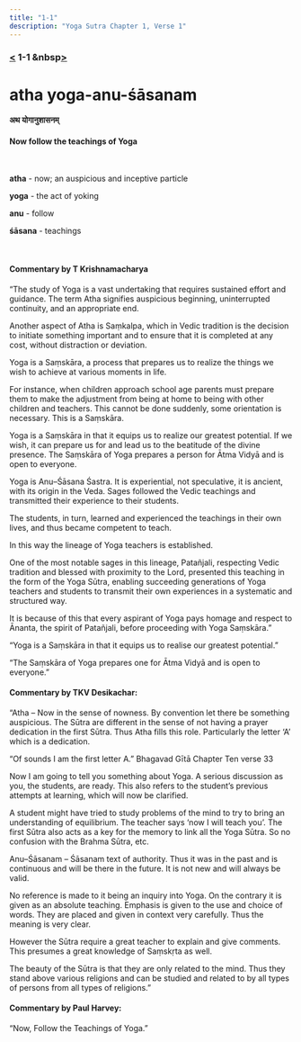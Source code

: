 ```yaml
---
title: "1-1"
description: "Yoga Sutra Chapter 1, Verse 1"
---
```


### [<](/Chapter-1/) 1-1 &nbsp[>](/Chapter-1/1-2/)

# atha yoga-anu-śāsanam

#### अथ योगानुशासनम्

#### Now follow the teachings of Yoga

<br />

**atha** - now; an auspicious and inceptive particle <br />

**yoga** - the act of yoking <br />

**anu** - follow <br />

**śāsana** - teachings <br />

<br />

#### Commentary by T Krishnamacharya

“The study of Yoga is a vast undertaking that requires sustained effort and guidance. The term Atha signifies auspicious beginning, uninterrupted continuity, and an appropriate end.

Another aspect of Atha is Saṃkalpa, which in Vedic tradition is the decision to initiate something important and to ensure that it is completed at any cost, without distraction or deviation.

Yoga is a Saṃskāra, a process that prepares us to realize the things we wish to achieve at various moments in life.

For instance, when children approach school age parents must prepare them to make the adjustment from being at home to being with other children and teachers. This cannot be done suddenly, some orientation is necessary. This is a Saṃskāra.

Yoga is a Saṃskāra in that it equips us to realize our greatest potential. If we wish, it can prepare us for and lead us to the beatitude of the divine presence. The Saṃskāra of Yoga prepares a person for Ātma Vidyā and is open to everyone.

Yoga is Anu–Śāsana Śastra. It is experiential, not speculative, it is ancient, with its origin in the Veda. Sages followed the Vedic teachings and transmitted their experience to their students.

The students, in turn, learned and experienced the teachings in their own lives, and thus became competent to teach.

In this way the lineage of Yoga teachers is established.

One of the most notable sages in this lineage, Patañjali, respecting Vedic tradition and blessed with proximity to the Lord, presented this teaching in the form of the Yoga Sūtra, enabling succeeding generations of Yoga teachers and students to transmit their own experiences in a systematic and structured way.

It is because of this that every aspirant of Yoga pays homage and respect to Ānanta, the spirit of Patañjali, before proceeding with Yoga Saṃskāra.”

“Yoga is a Saṃskāra in that it equips us to realise our greatest potential.”

“The Saṃskāra of Yoga prepares one for Ātma Vidyā and is open to everyone.”

#### Commentary by TKV Desikachar:

“Atha – Now in the sense of nowness.
By convention let there be something auspicious.
The Sūtra are different in the sense of not having a prayer dedication in the first Sūtra.
Thus Atha fills this role.
Particularly the letter ‘A’ which is a dedication.

“Of sounds I am the first letter A.”
Bhagavad Gītā Chapter Ten verse 33

Now I am going to tell you something about Yoga.
A serious discussion as you, the students, are ready.
This also refers to the student’s previous attempts at learning,
which will now be clarified.

A student might have tried to study problems of the mind
to try to bring an understanding of equilibrium.
The teacher says ‘now I will teach you’.
The first Sūtra also acts as a key for the memory to link all the Yoga Sūtra.
So no confusion with the Brahma Sūtra, etc.

Anu–Śāsanam – Śāsanam text of authority.
Thus it was in the past and is continuous
and will be there in the future.
It is not new and will always be valid.

No reference is made to it being an inquiry into Yoga.
On the contrary it is given as an absolute teaching.
Emphasis is given to the use and choice of words.
They are placed and given in context very carefully.
Thus the meaning is very clear.

However the Sūtra require a great teacher to explain and give comments.
This presumes a great knowledge of Saṃskṛta as well.

The beauty of the Sūtra is that they are only related to the mind.
Thus they stand above various religions
and can be studied and related to by all types of persons
from all types of religions.”

#### Commentary by Paul Harvey:

“Now,
Follow the Teachings of Yoga.”
